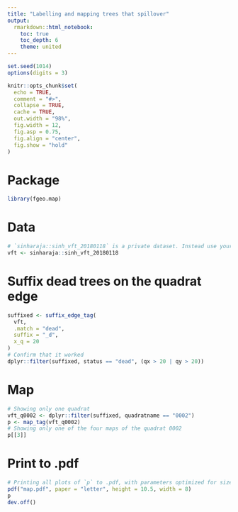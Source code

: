 ```yaml
---
title: "Labelling and mapping trees that spillover"
output:
  rmarkdown::html_notebook:
    toc: true
    toc_depth: 6
    theme: united
---
```


```r
set.seed(1014)
options(digits = 3)

knitr::opts_chunk$set(
  echo = TRUE,
  comment = "#>",
  collapse = TRUE,
  cache = TRUE,
  out.width = "98%", 
  fig.width = 12, 
  fig.asp = 0.75,
  fig.align = "center",
  fig.show = "hold"
)
```

# Package

```r
library(fgeo.map)
```

# Data

```r
# `sinharaja::sinh_vft_20180118` is a private dataset. Instead use your data.
vft <- sinharaja::sinh_vft_20180118
```

# Suffix dead trees on the quadrat edge

```r
suffixed <- suffix_edge_tag(
  vft,
  .match = "dead",
  suffix = "_d",
  x_q = 20
)
# Confirm that it worked
dplyr::filter(suffixed, status == "dead", (qx > 20 | qy > 20))
```

# Map

```r
# Showing only one quadrat
vft_q0002 <- dplyr::filter(suffixed, quadratname == "0002")
p <- map_tag(vft_q0002)
# Showing only one of the four maps of the quadrat 0002
p[[3]]
```

# Print to .pdf

```r
# Printing all plots of `p` to .pdf, with parameters optimized for size letter
pdf("map.pdf", paper = "letter", height = 10.5, width = 8)
p
dev.off()
```

